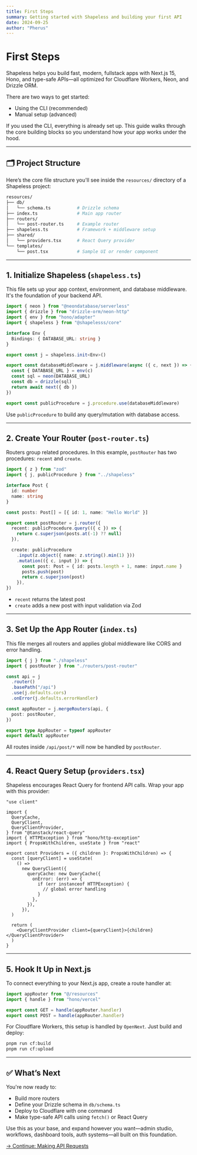 ```yaml
---
title: First Steps
summary: Getting started with Shapeless and building your first API
date: 2024-09-25
author: "Pherus"
---
```


# First Steps

Shapeless helps you build fast, modern, fullstack apps with Next.js 15, Hono, and type-safe APIs—all optimized for Cloudflare Workers, Neon, and Drizzle ORM.

There are two ways to get started:

- Using the CLI (recommended)
- Manual setup (advanced)

If you used the CLI, everything is already set up. This guide walks through the core building blocks so you understand how your app works under the hood.

---

## 🗂️ Project Structure

Here’s the core file structure you'll see inside the `resources/` directory of a Shapeless project:

```bash
resources/
├── db/
│   └── schema.ts          # Drizzle schema
├── index.ts               # Main app router
├── routers/
│   └── post-router.ts     # Example router
├── shapeless.ts           # Framework + middleware setup
├── shared/
│   └── providers.tsx      # React Query provider
└── templates/
    └── post.tsx           # Sample UI or render component
```

---

## 1. Initialize Shapeless (`shapeless.ts`)

This file sets up your app context, environment, and database middleware. It's the foundation of your backend API.

```ts resources/shapeless.ts
import { neon } from "@neondatabase/serverless"
import { drizzle } from "drizzle-orm/neon-http"
import { env } from "hono/adapter"
import { shapeless } from "@shapelesss/core"

interface Env {
  Bindings: { DATABASE_URL: string }
}

export const j = shapeless.init<Env>()

export const databaseMiddleware = j.middleware(async ({ c, next }) => {
  const { DATABASE_URL } = env(c)
  const sql = neon(DATABASE_URL)
  const db = drizzle(sql)
  return await next({ db })
})

export const publicProcedure = j.procedure.use(databaseMiddleware)
```

Use `publicProcedure` to build any query/mutation with database access.

---

## 2. Create Your Router (`post-router.ts`)

Routers group related procedures. In this example, `postRouter` has two procedures: `recent` and `create`.

```ts resources/routers/post-router.ts
import { z } from "zod"
import { j, publicProcedure } from "../shapeless"

interface Post {
  id: number
  name: string
}

const posts: Post[] = [{ id: 1, name: "Hello World" }]

export const postRouter = j.router({
  recent: publicProcedure.query(({ c }) => {
    return c.superjson(posts.at(-1) ?? null)
  }),

  create: publicProcedure
    .input(z.object({ name: z.string().min(1) }))
    .mutation(({ c, input }) => {
      const post: Post = { id: posts.length + 1, name: input.name }
      posts.push(post)
      return c.superjson(post)
    }),
})
```

- `recent` returns the latest post
- `create` adds a new post with input validation via Zod

---

## 3. Set Up the App Router (`index.ts`)

This file merges all routers and applies global middleware like CORS and error handling.

```ts resources/index.ts
import { j } from "./shapeless"
import { postRouter } from "./routers/post-router"

const api = j
  .router()
  .basePath("/api")
  .use(j.defaults.cors)
  .onError(j.defaults.errorHandler)

const appRouter = j.mergeRouters(api, {
  post: postRouter,
})

export type AppRouter = typeof appRouter
export default appRouter
```

All routes inside `/api/post/*` will now be handled by `postRouter`.

---

## 4. React Query Setup (`providers.tsx`)

Shapeless encourages React Query for frontend API calls. Wrap your app with this provider:

```tsx resources/shared/providers.tsx
"use client"

import {
  QueryCache,
  QueryClient,
  QueryClientProvider,
} from "@tanstack/react-query"
import { HTTPException } from "hono/http-exception"
import { PropsWithChildren, useState } from "react"

export const Providers = ({ children }: PropsWithChildren) => {
  const [queryClient] = useState(
    () =>
      new QueryClient({
        queryCache: new QueryCache({
          onError: (err) => {
            if (err instanceof HTTPException) {
              // global error handling
            }
          },
        }),
      }),
  )

  return (
    <QueryClientProvider client={queryClient}>{children}</QueryClientProvider>
  )
}
```

---

## 5. Hook It Up in Next.js

To connect everything to your Next.js app, create a route handler at:

```ts app/api/[[...route]]/route.ts
import appRouter from "@/resources"
import { handle } from "hono/vercel"

export const GET = handle(appRouter.handler)
export const POST = handle(appRouter.handler)
```

For Cloudflare Workers, this setup is handled by `OpenNext`. Just build and deploy:

```bash
pnpm run cf:build
pnpm run cf:upload
```

---

## ✅ What’s Next

You're now ready to:

- Build more routers
- Define your Drizzle schema in `db/schema.ts`
- Deploy to Cloudflare with one command
- Make type-safe API calls using `fetch()` or React Query

Use this as your base, and expand however you want—admin studio, workflows, dashboard tools, auth systems—all built on this foundation.

[→ Continue: Making API Requests](/docs/backend/api-client)
